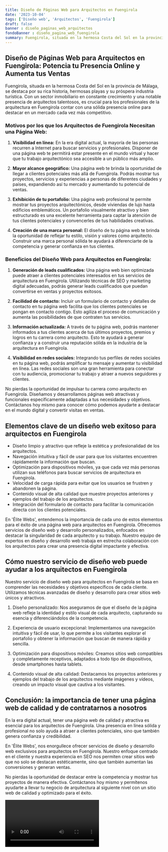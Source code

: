 ```yaml
---
title: Diseño de Páginas Web para Arquitectos en Fuengirola
date: '2023-10-04'
tags: ['Diseño web', 'Arquitectos', 'Fuengirola']
draft: false
banner : diseño_paginas_web_arquitectos
fondoBanner : diseño_pagina_web_fuengirola
summary: Fuengirola, situada en la hermosa Costa del Sol en la provincia de Málaga, se destaca por su rica historia, hermosas playas y su próspera industria turística. Con un sector inmobiliario en constante crecimiento y una notable presencia de arquitectos talentosos, es crucial para los profesionales de la arquitectura en Fuengirola contar con una sólida presencia online para destacar en un mercado cada vez más competitivo.
---
```


## Diseño de Páginas Web para Arquitectos en Fuengirola: Potencia tu Presencia Online y Aumenta tus Ventas

Fuengirola, situada en la hermosa Costa del Sol en la provincia de Málaga, se destaca por su rica historia, hermosas playas y su próspera industria turística. Con un sector inmobiliario en constante crecimiento y una notable presencia de arquitectos talentosos, es crucial para los profesionales de la arquitectura en Fuengirola contar con una sólida presencia online para destacar en un mercado cada vez más competitivo.

### Motivos por los que los Arquitectos de Fuengirola Necesitan una Página Web:

1. **Visibilidad en línea:** En la era digital actual, la mayoría de las personas recurren a Internet para buscar servicios y profesionales. Disponer de una página web te permitirá estar presente en el mundo virtual y hacer que tu trabajo arquitectónico sea accesible a un público más amplio.

2. **Mayor alcance geográfico:** Una página web te brinda la oportunidad de llegar a clientes potenciales más allá de Fuengirola. Podrás mostrar tus proyectos, servicios y experiencias a personas de diferentes ciudades y países, expandiendo así tu mercado y aumentando tu potencial de ventas.

3. **Exhibición de tu portafolio:** Una página web profesional te permite mostrar tus proyectos arquitectónicos, desde viviendas de lujo hasta edificios emblemáticos. Un portafolio visualmente atractivo y bien estructurado es una excelente herramienta para captar la atención de tus clientes potenciales y convencerles de tus habilidades creativas.

4. **Creación de una marca personal:** El diseño de tu página web te brinda la oportunidad de reflejar tu estilo, visión y valores como arquitecto. Construir una marca personal sólida te ayudará a diferenciarte de la competencia y generar confianza en tus clientes.

### Beneficios del Diseño Web para Arquitectos en Fuengirola:

1. **Generación de leads cualificados:** Una página web bien optimizada puede atraer a clientes potenciales interesados en tus servicios de arquitectura en Fuengirola. Utilizando técnicas de SEO y marketing digital adecuadas, podrás generar leads cualificados que puedan convertirse en ventas y proyectos exitosos.

2. **Facilidad de contacto:** Incluir un formulario de contacto y detalles de contacto en tu página web facilita que los clientes potenciales se pongan en contacto contigo. Esto agiliza el proceso de comunicación y aumenta las posibilidades de que contraten tus servicios.

3. **Información actualizada:** A través de tu página web, podrás mantener informados a tus clientes acerca de tus últimos proyectos, premios y logros en tu carrera como arquitecto. Esto te ayudará a generar confianza y a construir una reputación sólida en la industria de la arquitectura en Fuengirola.

4. **Visibilidad en redes sociales:** Integrando tus perfiles de redes sociales en tu página web, podrás amplificar tu mensaje y aumentar tu visibilidad en línea. Las redes sociales son una gran herramienta para conectar con tu audiencia, promocionar tu trabajo y atraer a nuevos seguidores y clientes.

No pierdas la oportunidad de impulsar tu carrera como arquitecto en Fuengirola. Diseñamos y desarrollamos páginas web atractivas y funcionales específicamente adaptadas a tus necesidades y objetivos. Contáctanos hoy mismo para conocer cómo podemos ayudarte a destacar en el mundo digital y convertir visitas en ventas.

<GifSeo />

<Cta />

## Elementos clave de un diseño web exitoso para arquitectos en Fuengirola

- Diseño limpio y atractivo que refleje la estética y profesionalidad de los arquitectos.
- Navegación intuitiva y fácil de usar para que los visitantes encuentren rápidamente la información que buscan.
- Optimización para dispositivos móviles, ya que cada vez más personas utilizan sus teléfonos para buscar servicios de arquitectura en Fuengirola.
- Velocidad de carga rápida para evitar que los usuarios se frustren y abandonen la página.
- Contenido visual de alta calidad que muestre proyectos anteriores y ejemplos del trabajo de los arquitectos.
- Integración del formulario de contacto para facilitar la comunicación directa con los clientes potenciales.

En 'Élite Webs', entendemos la importancia de cada uno de estos elementos para el éxito de una página web para arquitectos en Fuengirola. Ofrecemos servicios de diseño web y desarrollo personalizados, enfocados en destacar la singularidad de cada arquitecto y su trabajo. Nuestro equipo de expertos en diseño y desarrollo web trabaja en estrecha colaboración con los arquitectos para crear una presencia digital impactante y efectiva.

## Cómo nuestro servicio de diseño web puede ayudar a los arquitectos en Fuengirola

Nuestro servicio de diseño web para arquitectos en Fuengirola se basa en comprender las necesidades y objetivos específicos de cada cliente. Utilizamos técnicas avanzadas de diseño y desarrollo para crear sitios web únicos y atractivos.

1. Diseño personalizado: Nos aseguramos de que el diseño de la página web refleje la identidad y estilo visual de cada arquitecto, capturando su esencia y diferenciándolos de la competencia.

2. Experiencia de usuario excepcional: Implementamos una navegación intuitiva y fácil de usar, lo que permite a los visitantes explorar el portafolio y obtener la información que buscan de manera rápida y sencilla.

3. Optimización para dispositivos móviles: Creamos sitios web compatibles y completamente receptivos, adaptados a todo tipo de dispositivos, desde smartphones hasta tablets.

4. Contenido visual de alta calidad: Destacamos los proyectos anteriores y ejemplos del trabajo de los arquitectos mediante imágenes y vídeos, creando un impacto visual que cautiva a los visitantes.

## Conclusión: la importancia de tener una página web de calidad y de contratarnos a nosotros

En la era digital actual, tener una página web de calidad y atractiva es esencial para los arquitectos de Fuengirola. Una presencia en línea sólida y profesional no solo ayuda a atraer a clientes potenciales, sino que también genera confianza y credibilidad.

En 'Élite Webs', nos enorgullece ofrecer servicios de diseño y desarrollo web exclusivos para arquitectos en Fuengirola. Nuestro enfoque centrado en el cliente y nuestra experiencia en SEO nos permiten crear sitios web que no solo se destacan estéticamente, sino que también aumentan las conversiones y generan ventas.

No pierdas la oportunidad de destacar entre la competencia y mostrar tus proyectos de manera efectiva. Contáctanos hoy mismo y permítenos ayudarte a llevar tu negocio de arquitectura al siguiente nivel con un sitio web de calidad y optimizado para el éxito.

<Video />

<CtaBot job='Arquitectos' city='Fuengirola'/>

<Gmaps query='Fuengirola+españa+maps' />